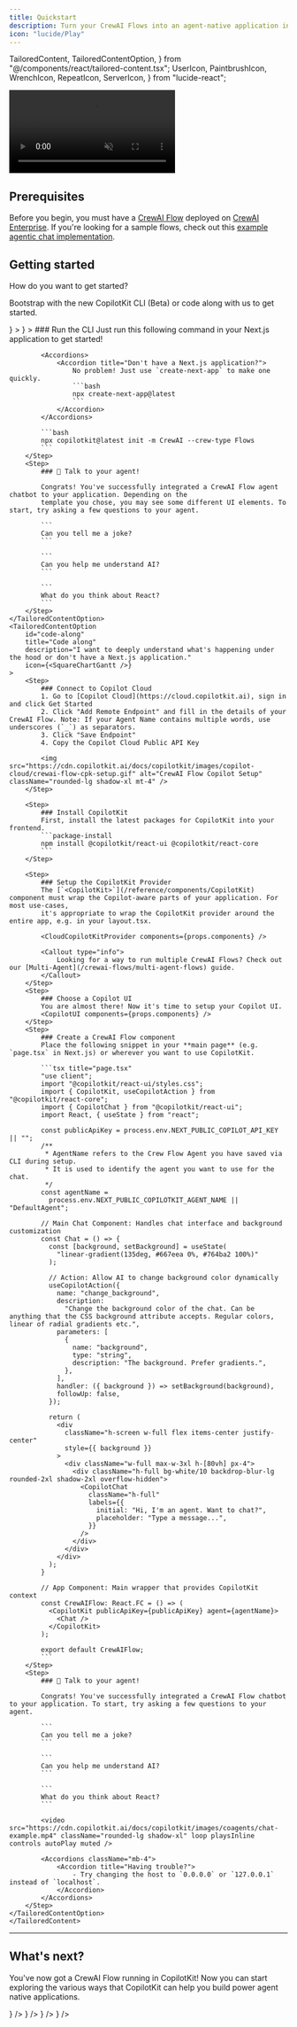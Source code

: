 ```yaml
---
title: Quickstart
description: Turn your CrewAI Flows into an agent-native application in 10 minutes.
icon: "lucide/Play"
---
```


  TailoredContent,
  TailoredContentOption,
} from "@/components/react/tailored-content.tsx";
  UserIcon,
  PaintbrushIcon,
  WrenchIcon,
  RepeatIcon,
  ServerIcon,
} from "lucide-react";

<video
  src="https://cdn.copilotkit.ai/docs/copilotkit/images/coagents/chat-example.mp4"
  className="rounded-lg shadow-xl"
  loop
  playsInline
  controls
  autoPlay
  muted
/>

## Prerequisites

Before you begin, you must have a [CrewAI Flow](https://docs.crewai.com/guides/flows/first-flow) deployed on [CrewAI Enterprise](https://docs.crewai.com/enterprise/introduction). If you're looking for a sample flows, check out this [example agentic chat implementation](https://github.com/suhasdeshpande/agentic_chat).

## Getting started

<Steps>
<TailoredContent
    className="step"
    id="path"
    header={
        <div>
            <p className="text-xl font-semibold">How do you want to get started?</p>
            <p className="text-base">
                Bootstrap with the new <span className="text-indigo-500 dark:text-indigo-400">CopilotKit CLI (Beta)</span> or code along with us to get started.
            </p>
        </div>
    }
>
    <TailoredContentOption
        id="cli"
        title="Use the CopilotKit CLI (NextJS only)"
        description="I have a Next.js application and want to get started quickly."
        icon={<SquareTerminal />}
    >
        <Step>
            ### Run the CLI
            Just run this following command in your Next.js application to get started!

            <Accordions>
                <Accordion title="Don't have a Next.js application?">
                    No problem! Just use `create-next-app` to make one quickly.
                    ```bash
                    npx create-next-app@latest
                    ```
                </Accordion>
            </Accordions>

            ```bash
            npx copilotkit@latest init -m CrewAI --crew-type Flows
            ```
        </Step>
        <Step>
            ### 🎉 Talk to your agent!

            Congrats! You've successfully integrated a CrewAI Flow agent chatbot to your application. Depending on the
            template you chose, you may see some different UI elements. To start, try asking a few questions to your agent.

            ```
            Can you tell me a joke?
            ```

            ```
            Can you help me understand AI?
            ```

            ```
            What do you think about React?
            ```
        </Step>
    </TailoredContentOption>
    <TailoredContentOption
        id="code-along"
        title="Code along"
        description="I want to deeply understand what's happening under the hood or don't have a Next.js application."
        icon={<SquareChartGantt />}
    >
        <Step>
            ### Connect to Copilot Cloud
            1. Go to [Copilot Cloud](https://cloud.copilotkit.ai), sign in and click Get Started
            2. Click "Add Remote Endpoint" and fill in the details of your CrewAI Flow. Note: If your Agent Name contains multiple words, use underscores (`_`) as separators.
            3. Click "Save Endpoint"
            4. Copy the Copilot Cloud Public API Key

            <img src="https://cdn.copilotkit.ai/docs/copilotkit/images/copilot-cloud/crewai-flow-cpk-setup.gif" alt="CrewAI Flow Copilot Setup" className="rounded-lg shadow-xl mt-4" />
        </Step>

        <Step>
            ### Install CopilotKit
            First, install the latest packages for CopilotKit into your frontend.
            ```package-install
            npm install @copilotkit/react-ui @copilotkit/react-core
            ```
        </Step>

        <Step>
            ### Setup the CopilotKit Provider
            The [`<CopilotKit>`](/reference/components/CopilotKit) component must wrap the Copilot-aware parts of your application. For most use-cases,
            it's appropriate to wrap the CopilotKit provider around the entire app, e.g. in your layout.tsx.

            <CloudCopilotKitProvider components={props.components} />

            <Callout type="info">
                Looking for a way to run multiple CrewAI Flows? Check out our [Multi-Agent](/crewai-flows/multi-agent-flows) guide.
            </Callout>
        </Step>
        <Step>
            ### Choose a Copilot UI
            You are almost there! Now it's time to setup your Copilot UI.
            <CopilotUI components={props.components} />
        </Step>
        <Step>
            ### Create a CrewAI Flow component
            Place the following snippet in your **main page** (e.g. `page.tsx` in Next.js) or wherever you want to use CopilotKit.

            ```tsx title="page.tsx"
            "use client";
            import "@copilotkit/react-ui/styles.css";
            import { CopilotKit, useCopilotAction } from "@copilotkit/react-core";
            import { CopilotChat } from "@copilotkit/react-ui";
            import React, { useState } from "react";

            const publicApiKey = process.env.NEXT_PUBLIC_COPILOT_API_KEY || "";
            /**
             * AgentName refers to the Crew Flow Agent you have saved via CLI during setup.
             * It is used to identify the agent you want to use for the chat.
             */
            const agentName =
              process.env.NEXT_PUBLIC_COPILOTKIT_AGENT_NAME || "DefaultAgent";

            // Main Chat Component: Handles chat interface and background customization
            const Chat = () => {
              const [background, setBackground] = useState(
                "linear-gradient(135deg, #667eea 0%, #764ba2 100%)"
              );

              // Action: Allow AI to change background color dynamically
              useCopilotAction({
                name: "change_background",
                description:
                  "Change the background color of the chat. Can be anything that the CSS background attribute accepts. Regular colors, linear of radial gradients etc.",
                parameters: [
                  {
                    name: "background",
                    type: "string",
                    description: "The background. Prefer gradients.",
                  },
                ],
                handler: ({ background }) => setBackground(background),
                followUp: false,
              });

              return (
                <div
                  className="h-screen w-full flex items-center justify-center"
                  style={{ background }}
                >
                  <div className="w-full max-w-3xl h-[80vh] px-4">
                    <div className="h-full bg-white/10 backdrop-blur-lg rounded-2xl shadow-2xl overflow-hidden">
                      <CopilotChat
                        className="h-full"
                        labels={{
                          initial: "Hi, I'm an agent. Want to chat?",
                          placeholder: "Type a message...",
                        }}
                      />
                    </div>
                  </div>
                </div>
              );
            }

            // App Component: Main wrapper that provides CopilotKit context
            const CrewAIFlow: React.FC = () => (
              <CopilotKit publicApiKey={publicApiKey} agent={agentName}>
                <Chat />
              </CopilotKit>
            );

            export default CrewAIFlow;
            ```
        </Step>
        <Step>
            ### 🎉 Talk to your agent!

            Congrats! You've successfully integrated a CrewAI Flow chatbot to your application. To start, try asking a few questions to your agent.

            ```
            Can you tell me a joke?
            ```

            ```
            Can you help me understand AI?
            ```

            ```
            What do you think about React?
            ```

            <video src="https://cdn.copilotkit.ai/docs/copilotkit/images/coagents/chat-example.mp4" className="rounded-lg shadow-xl" loop playsInline controls autoPlay muted />

            <Accordions className="mb-4">
                <Accordion title="Having trouble?">
                    - Try changing the host to `0.0.0.0` or `127.0.0.1` instead of `localhost`.
                </Accordion>
            </Accordions>
        </Step>
    </TailoredContentOption>
    </TailoredContent>

</Steps>

---

## What's next?

You've now got a CrewAI Flow running in CopilotKit! Now you can start exploring the various ways that CopilotKit
can help you build power agent native applications.

<Cards>
  <Card
    title="Implement Human in the Loop"
    description="Allow your users and agents to collaborate together on tasks."
    href="/crewai-flows/human-in-the-loop"
    icon={<UserIcon />}
  />
  <Card
    title="Utilize the Shared State"
    description="Learn how to synchronize your agent's state with your UI's state, and vice versa."
    href="/crewai-flows/shared-state"
    icon={<RepeatIcon />}
  />
  <Card
    title="Add some generative UI"
    description="Render your agent's progress and output in the UI."
    href="/crewai-flows/generative-ui"
    icon={<PaintbrushIcon />}
  />
  <Card
    title="Setup frontend actions"
    description="Give your agent the ability to call frontend tools, directly updating your application."
    href="/crewai-flows/frontend-actions"
    icon={<WrenchIcon />}
  />
</Cards>
